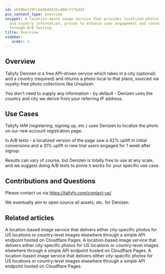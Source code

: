 ```yaml
---
id: eb596ef297cbd46d4435cd69cf17bd34
pcx_content_type: overview
snippet: A location-aware image service that provides localized photos based on city
  and country information, proven to enhance user engagement and conversion rates
  through A/B testing.
title: Overview
sidebar:
   order: 1
---
```


## Overview

Tallyfy Denizen is a free API-driven service which takes in a city (optional) and a country (required) and returns a photo local to that place, sourced via royalty-free photo collections like Unsplash.

You don't need to supply any information - by default - Denizen uses the country and city we derive from your referring IP address.

## Use Cases

Tallyfy IAM (registering, signing up, etc.) uses Denizen to localize the photo on our new account registration page.

In A/B tests - a localized version of the page saw a 42% uplift in initial conversions and a 31% uplift in new trial users engaged for 1 week after signup.

Results can vary of course, but Denizen is totally free to use at any scale, and we suggest doing A/B tests to prove it works for your specific use case.

## Contributions and Questions

Please contact us via https://tallyfy.com/contact-us/

We eventually aim to open source all assets, etc. for Denizen.


## Related articles
<CardGrid>
<LinkTitleCard header="<b>Denizen > Endpoints</b>" href="/products/denizen/endpoints/" > A location-based image service that delivers either city-specific photos for US locations or country-level images elsewhere through a simple API endpoint hosted on Cloudflare Pages. </LinkTitleCard>
<LinkTitleCard header="<b>Denizen > Endpoints</b>" href="/products/denizen/endpoints/" > A location-based image service that delivers either city-specific photos for US locations or country-level images elsewhere through a simple API endpoint hosted on Cloudflare Pages. </LinkTitleCard>
<LinkTitleCard header="<b>Denizen > Endpoints</b>" href="/products/denizen/endpoints/" > A location-based image service that delivers either city-specific photos for US locations or country-level images elsewhere through a simple API endpoint hosted on Cloudflare Pages. </LinkTitleCard>
</CardGrid>